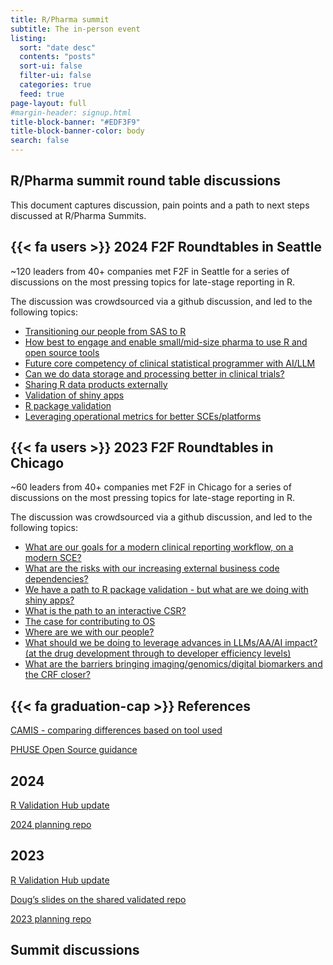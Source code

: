 ```yaml
---
title: R/Pharma summit
subtitle: The in-person event
listing:
  sort: "date desc"
  contents: "posts"
  sort-ui: false
  filter-ui: false
  categories: true
  feed: true
page-layout: full
#margin-header: signup.html
title-block-banner: "#EDF3F9"
title-block-banner-color: body
search: false
---
```


## R/Pharma summit round table discussions

This document captures discussion, pain points and a path to next steps discussed at R/Pharma Summits.

::: {.callout-note icon=false}

## {{< fa users >}} 2024 F2F Roundtables in Seattle

~120 leaders from 40+ companies met F2F in Seattle for a series of
discussions on the most pressing topics for late-stage reporting in R. 

The discussion was crowdsourced via a github discussion, and led to the 
following topics:

- [Transitioning our people from SAS to R](/summit/posts/2023-change-mgt.html)
- [How best to engage and enable small/mid-size pharma to use R and open source tools](/summit/posts/2024-small-mid-pharma.html)
- [Future core competency of clinical statistical programmer with AI/LLM](/summit/posts/2024-ai.html)
- [Can we do data storage and processing better in clinical trials?](/summit/posts/2023-dataformat.html)
- [Sharing R data products externally](/summit/posts/2024-rproducts.html)
- [Validation of shiny apps](/summit/posts/2024-shiny-validation.html)
- [R package validation](/summit/posts/2024-r-pkg-validation.html)
- [Leveraging operational metrics for better SCEs/platforms](/summit/posts/2023-sce.html)

:::

::: {.callout-note icon=false}

## {{< fa users >}} 2023 F2F Roundtables in Chicago

~60 leaders from 40+ companies met F2F in Chicago for a series of
discussions on the most pressing topics for late-stage reporting in R. 

The discussion was crowdsourced via a github discussion, and led to the 
following topics:

- [What are our goals for a modern clinical reporting workflow, on a modern SCE?](/summit/posts/2023-sce.html)
- [What are the risks with our increasing external business code dependencies?](/os-depends.html)
- [We have a path to R package validation - but what are we doing with shiny apps?](/summit/posts/2024-shiny-validation.html)
- [What is the path to an interactive CSR?](/summit/posts/2024-shiny-validation.html)
- [The case for contributing to OS](/summit/posts/2023-case-os.html)
- [Where are we with our people?](/summit/posts/2023-change-mgt.html)
- [What should we be doing to leverage advances in LLMs/AA/AI impact? (at the drug development through to developer efficiency levels)](/summit/posts/2024-ai.html)
- [What are the barriers bringing imaging/genomics/digital biomarkers and the CRF closer?](/summit/posts/2023-multi-modal.html)

:::

::: {.callout-note icon=false}

## {{< fa graduation-cap >}} References

[CAMIS - comparing differences based on tool used](https://psiaims.github.io/CAMIS/)

[PHUSE Open Source guidance](https://phuse-org.github.io/E2E-OS-Guidance/)

## 2024

[R Validation Hub update](https://pharmar.github.io/events-positconf2024/#/title-slide)

[2024 planning repo](https://rinpharma.github.io/rinpharma-summit-2024/)


## 2023

[R Validation Hub update](https://pharmar.github.io/events-rpharma2023/)

[Doug's slides on the shared validated repo](https://pharmar.github.io/events-positconf2023/#/title-slide)

[2023 planning repo](https://rinpharma.github.io/positconf-roundtables-2023/)


:::

## Summit discussions
